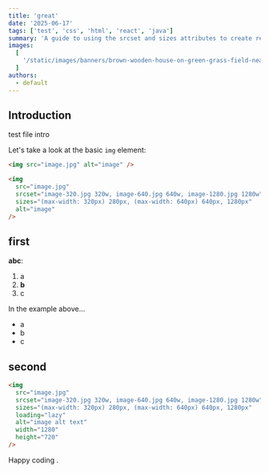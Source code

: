 ```yaml
---
title: 'great'
date: '2025-06-17'
tags: ['test', 'css', 'html', 'react', 'java']
summary: 'A guide to using the srcset and sizes attributes to create responsive images'
images:
  [
    '/static/images/banners/brown-wooden-house-on-green-grass-field-near-green-mountains-during-daytime__dangcong__TMa0l7fdSW8.jpeg',
  ]
authors:
  - default
---
```


## Introduction

test
file
intro

Let's take a look at the basic `img` element:

```html
<img src="image.jpg" alt="image" />
```

```html showLineNumbers
<img
  src="image.jpg"
  srcset="image-320.jpg 320w, image-640.jpg 640w, image-1280.jpg 1280w"
  sizes="(max-width: 320px) 280px, (max-width: 640px) 640px, 1280px"
  alt="image"
/>
```

<Twemoji emoji="face-with-rolling-eyes" />

## first

**abc**:

1. a
2. **b**
3. c

In the example above...

- a
- b
- c

## second

```html showLineNumbers
<img
  src="image.jpg"
  srcset="image-320.jpg 320w, image-640.jpg 640w, image-1280.jpg 1280w"
  sizes="(max-width: 320px) 280px, (max-width: 640px) 640px, 1280px"
  loading="lazy"
  alt="image alt text"
  width="1280"
  height="720"
/>
```

Happy coding <Twemoji emoji="clinking-beer-mugs" />.
